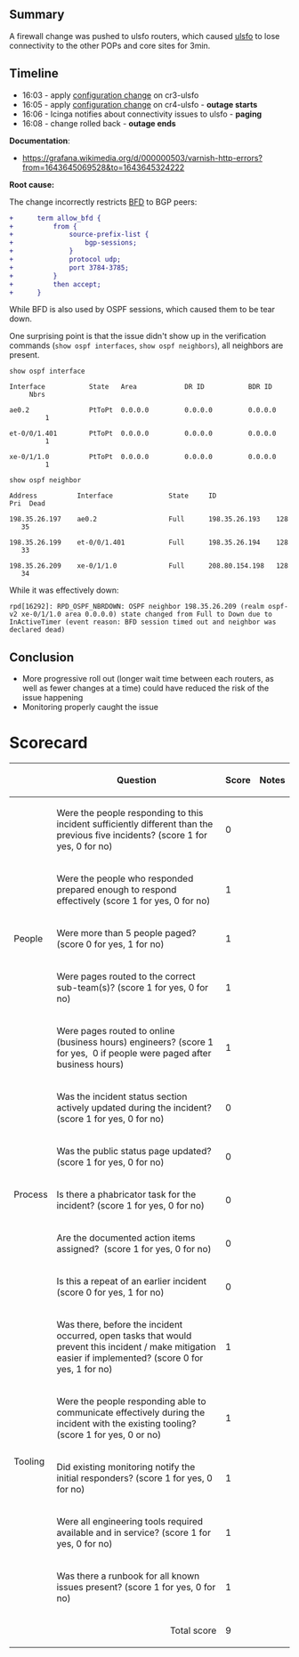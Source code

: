 {{irdoc|status=review}}<!--The status field should be one of:
* {{irdoc|status=draft}} - Initial status. When you're happy with the state of your draft, change it to status=review.
* {{irdoc|status=review}} - The incident review working group will contact you then to finalise the report. See also the steps on [[Incident documentation]].
* {{irdoc|status=final}}-->

==Summary==
{{Incident scorecard
| task = No task
| paged-num = 20+
| responders-num = 6+
| coordinators = 0
| start = 2022-01-31 16:05
| end = 2022-01-31 16:08
| impact = For 3 minutes, clients served by the ulsfo POP were not able to contribute or display un-cached pages. 8000 errors per minute (HTTP 5xx).
}}

A firewall change was pushed to ulsfo routers, which caused [[ulsfo]] to lose connectivity to the other POPs and core sites for 3min.

== Timeline ==
* 16:03 - apply [[gerrit:c/operations/homer/public/+/748098/3|configuration change]] on cr3-ulsfo
* 16:05 - apply [[gerrit:c/operations/homer/public/+/748098/3|configuration change]] on cr4-ulsfo - '''outage starts'''
* 16:06 - Icinga notifies about connectivity issues to ulsfo - '''paging'''
* 16:08 - change rolled back - '''outage ends'''

'''Documentation''': 

* https://grafana.wikimedia.org/d/000000503/varnish-http-errors?from=1643645069528&to=1643645324222

'''Root cause:'''

The change incorrectly restricts [[:en:Bidirectional_Forwarding_Detection|BFD]] to BGP peers:<syntaxhighlight lang="diff">
+      term allow_bfd {
+          from {
+              source-prefix-list {
+                  bgp-sessions;
+              }
+              protocol udp;
+              port 3784-3785;
+          }
+          then accept;
+      }
</syntaxhighlight>While BFD is also used by OSPF sessions, which caused them to be tear down.

One surprising point is that the issue didn't show up in the verification commands (<code>show ospf interfaces</code>, <code>show ospf neighbors</code>), all neighbors are present.<syntaxhighlight lang=text>
show ospf interface   

Interface           State   Area            DR ID           BDR ID          Nbrs

ae0.2               PtToPt  0.0.0.0         0.0.0.0         0.0.0.0            1

et-0/0/1.401        PtToPt  0.0.0.0         0.0.0.0         0.0.0.0            1

xe-0/1/1.0          PtToPt  0.0.0.0         0.0.0.0         0.0.0.0            1

show ospf neighbor    

Address          Interface              State     ID               Pri  Dead

198.35.26.197    ae0.2                  Full      198.35.26.193    128    35

198.35.26.199    et-0/0/1.401           Full      198.35.26.194    128    33

198.35.26.209    xe-0/1/1.0             Full      208.80.154.198   128    34
</syntaxhighlight>While it was effectively down:

<code>rpd[16292]: RPD_OSPF_NBRDOWN: OSPF neighbor 198.35.26.209 (realm ospf-v2 xe-0/1/1.0 area 0.0.0.0) state changed from Full to Down due to InActiveTimer (event reason: BFD session timed out and neighbor was declared dead)</code>

== Conclusion ==
* More progressive roll out (longer wait time between each routers, as well as fewer changes at a time) could have reduced the risk of the issue happening
* Monitoring properly caught the issue
= Scorecard =
{| class="wikitable"
!
!Question
!Score
!Notes
|-
! rowspan="5" |People
|Were the people responding to this incident sufficiently different than the previous five incidents? (score 1 for yes, 0 for no)
|0
|
|-
| Were the people who responded prepared enough to respond effectively (score 1 for yes, 0 for no)
|1
|
|-
|Were more than 5 people paged? (score 0 for yes, 1 for no)
|1
|
|-
|Were pages routed to the correct sub-team(s)? (score 1 for yes, 0 for no)
|1
|
|-
|Were pages routed to online (business hours) engineers? (score 1 for yes,  0 if people were paged after business hours) 
|1
|
|-
! rowspan="5" | Process
|Was the incident status section actively updated during the incident? (score 1 for yes, 0 for no) 
|0
|
|-
|Was the public status page updated? (score 1 for yes, 0 for no)
|0
|
|-
|Is there a phabricator task for the incident? (score 1 for yes, 0 for no)
|0
|
|-
|Are the documented action items assigned?  (score 1 for yes, 0 for no)
|0
|
|-
| Is this a repeat of an earlier incident (score 0 for yes, 1 for no)
|0
|
|-
! rowspan="5" |Tooling
|Was there, before the incident occurred, open tasks that would prevent this incident / make mitigation easier if implemented? (score 0 for yes, 1 for no)
|1
|
|-
|Were the people responding able to communicate effectively during the incident with the existing tooling? (score 1 for yes, 0 or no)
|1
|
|-
| Did existing monitoring notify the initial responders? (score 1 for yes, 0 for no)
|1
|
|-
|Were all engineering tools required available and in service? (score 1 for yes, 0 for no)
|1
|
|-
|Was there a runbook for all known issues present? (score 1 for yes, 0 for no) 
|1
|
|-
! colspan="2" align="right" |Total score
|9
|
|}